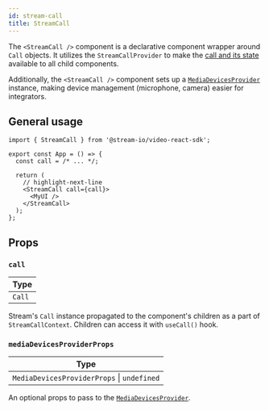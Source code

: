 ```yaml
---
id: stream-call
title: StreamCall
---
```


The `<StreamCall />` component is a declarative component wrapper around `Call` objects. It utilizes the `StreamCallProvider` to make the [call and its state](../../../guides/call-and-participant-state) available to all child components.

Additionally, the `<StreamCall />` component sets up a [`MediaDevicesProvider`](../../../guides/camera-and-microphone) instance, making device management (microphone, camera) easier for integrators.

## General usage

```tsx
import { StreamCall } from '@stream-io/video-react-sdk';

export const App = () => {
  const call = /* ... */;

  return (
    // highlight-next-line
    <StreamCall call={call}>
      <MyUI />
    </StreamCall>
  );
};
```

## Props

### `call`

| Type   |
| ------ |
| `Call` |

Stream's `Call` instance propagated to the component's children as a part of `StreamCallContext`. Children can access it with `useCall()` hook.

### `mediaDevicesProviderProps`

| Type                                       |
| ------------------------------------------ |
| `MediaDevicesProviderProps` \| `undefined` |

An optional props to pass to the [`MediaDevicesProvider`](../../../guides/camera-and-microphone).
